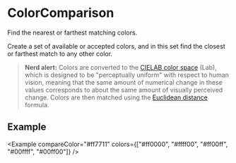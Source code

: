 
# ColorComparison

Find the nearest or farthest matching colors.

Create a set of available or accepted colors, and in this set find the closest or farthest match to any other color.

> **Nerd alert:** Colors are converted to the [CIELAB color space](https://en.wikipedia.org/wiki/CIELAB_color_space)
> (Lab), which is designed to be "perceptually uniform" with respect to human vision, meaning that the same amount of
> numerical change in these values corresponds to about the same amount of visually perceived change. Colors are then
> matched using the [Euclidean distance](https://en.wikipedia.org/wiki/Euclidean_distance) formula.

## Example

<Example compareColor="#ff7711" colors={["#ff0000", "#ffff00", "#ff00ff", "#00ffff", "#00ff00"]} />

